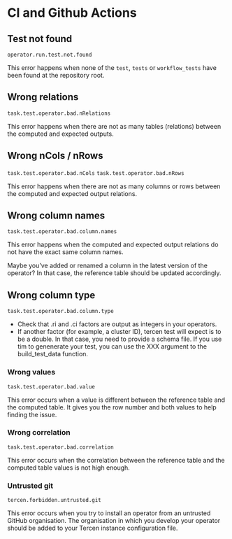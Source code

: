 # CI and Github Actions

## Test not found

`operator.run.test.not.found`

This error happens when none of the `test`, `tests` or `workflow_tests` have been found at the repository root.

## Wrong relations

`task.test.operator.bad.nRelations`

This error happens when there are not as many tables (relations) between the computed and expected outputs.

## Wrong nCols / nRows

`task.test.operator.bad.nCols` 
`task.test.operator.bad.nRows`

This error happens when there are not as many columns or rows between the computed and expected output relations.

## Wrong column names

`task.test.operator.bad.column.names`

This error happens when the computed and expected output relations do not have the exact same column names.

Maybe you've added or renamed a column in the latest version of the operator? In that case, the reference table should be updated accordingly.

## Wrong column type

`task.test.operator.bad.column.type`

* Check that .ri and .ci factors are output as integers in your operators.
* If another factor (for example, a cluster ID), tercen test will expect is to be
a double. In that case, you need to provide a schema file. If you use
tim to genenerate your test, you can use the XXX argument to the build_test_data 
function.

<!-- Examples: -->
<!-- * X operator -->
<!-- * X operator, ci and ri -->

### Wrong values

`task.test.operator.bad.value`

This error occurs when a value is different between the reference table and 
the computed table. It gives you the row number and both values to help
finding the issue.

### Wrong correlation

`task.test.operator.bad.correlation`

This error occurs when the correlation between the reference table and 
the computed table values is not high enough.

### Untrusted git

`tercen.forbidden.untrusted.git`

This error occurs when you try to install an operator from an untrusted GitHub organisation. The organisation in which you develop your operator
should be added to your Tercen instance configuration file.